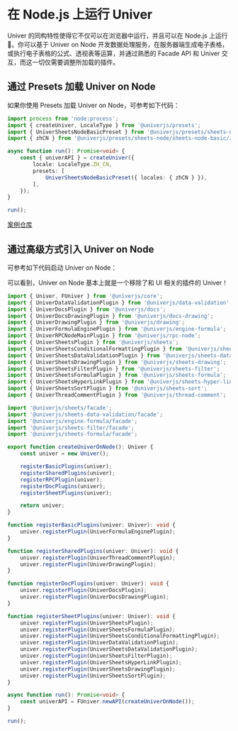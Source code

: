 
# 在 Node.js 上运行 Univer

Univer 的同构特性使得它不仅可以在浏览器中运行，并且可以在 Node.js 上运行 🎉。你可以基于 Univer on Node 开发数据处理服务，在服务器端生成电子表格，或执行电子表格的公式、透视表等运算，并通过熟悉的 Facade API 和 Univer 交互，而这一切仅需要调整所加载的插件。

## 通过 Presets 加载 Univer on Node

如果你使用 Presets 加载 Univer on Node，可参考如下代码：

```ts
import process from 'node:process';
import { createUniver, LocaleType } from '@univerjs/presets';
import { UniverSheetsNodeBasicPreset } from '@univerjs/presets/sheets-node/sheets-node-basic/index';
import { zhCN } from '@univerjs/presets/sheets-node/sheets-node-basic/zh-CN';

async function run(): Promise<void> {
    const { univerAPI } = createUniver({
        locale: LocaleType.ZH_CN,
        presets: [
            UniverSheetsNodeBasicPreset({ locales: { zhCN } }),
        ],
    });
}

run();
```

[案例仓库]()

## 通过高级方式引入 Univer on Node

可参考如下代码启动 Univer on Node：

<Callout>
  可以看到，Univer on Node 基本上就是一个移除了和 UI 相关的插件的 Univer！
</Callout>

```ts
import { Univer, FUniver } from '@univerjs/core';
import { UniverDataValidationPlugin } from '@univerjs/data-validation';
import { UniverDocsPlugin } from '@univerjs/docs';
import { UniverDocsDrawingPlugin } from '@univerjs/docs-drawing';
import { UniverDrawingPlugin } from '@univerjs/drawing';
import { UniverFormulaEnginePlugin } from '@univerjs/engine-formula';
import { UniverRPCNodeMainPlugin } from '@univerjs/rpc-node';
import { UniverSheetsPlugin } from '@univerjs/sheets';
import { UniverSheetsConditionalFormattingPlugin } from '@univerjs/sheets-conditional-formatting';
import { UniverSheetsDataValidationPlugin } from '@univerjs/sheets-data-validation';
import { UniverSheetsDrawingPlugin } from '@univerjs/sheets-drawing';
import { UniverSheetsFilterPlugin } from '@univerjs/sheets-filter';
import { UniverSheetsFormulaPlugin } from '@univerjs/sheets-formula';
import { UniverSheetsHyperLinkPlugin } from '@univerjs/sheets-hyper-link';
import { UniverSheetsSortPlugin } from '@univerjs/sheets-sort';
import { UniverThreadCommentPlugin } from '@univerjs/thread-comment';

import '@univerjs/sheets/facade';
import '@univerjs/sheets-data-validation/facade';
import '@univerjs/engine-formula/facade';
import '@univerjs/sheets-filter/facade';
import '@univerjs/sheets-formula/facade';

export function createUniverOnNode(): Univer {
    const univer = new Univer();

    registerBasicPlugins(univer);
    registerSharedPlugins(univer);
    registerRPCPlugin(univer);
    registerDocPlugins(univer);
    registerSheetPlugins(univer);

    return univer;
}

function registerBasicPlugins(univer: Univer): void {
    univer.registerPlugin(UniverFormulaEnginePlugin);
}

function registerSharedPlugins(univer: Univer): void {
    univer.registerPlugin(UniverThreadCommentPlugin);
    univer.registerPlugin(UniverDrawingPlugin);
}

function registerDocPlugins(univer: Univer): void {
    univer.registerPlugin(UniverDocsPlugin);
    univer.registerPlugin(UniverDocsDrawingPlugin);
}

function registerSheetPlugins(univer: Univer): void {
    univer.registerPlugin(UniverSheetsPlugin);
    univer.registerPlugin(UniverSheetsFormulaPlugin);
    univer.registerPlugin(UniverSheetsConditionalFormattingPlugin);
    univer.registerPlugin(UniverDataValidationPlugin);
    univer.registerPlugin(UniverSheetsDataValidationPlugin);
    univer.registerPlugin(UniverSheetsFilterPlugin);
    univer.registerPlugin(UniverSheetsHyperLinkPlugin);
    univer.registerPlugin(UniverSheetsDrawingPlugin);
    univer.registerPlugin(UniverSheetsSortPlugin);
}

async function run(): Promise<void> {
    const univerAPI = FUniver.newAPI(createUniverOnNode());
}

run();
```
